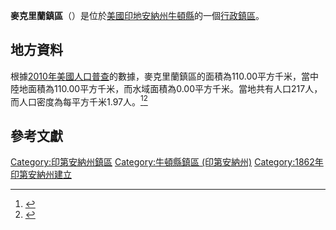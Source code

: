 {{noteTA
|G1=USState
|G2=地名
|G3=Unit
}}
{{Infobox settlement
|official_name            = 麥克里蘭鎮區
|native_name = McClellan Township
|settlement_type          = [[行政鎮區|行政鎮區]]
|image_skyline            = 
|imagesize                = 
|image_map                = Map highlighting McClellan Township, Newton County, Indiana.svg
|mapsize                  = 250px
|pushpin_map  =USA Indiana
|pushpin_label = 麥克里蘭鎮區
|pushpin_label_position   = top
|pushpin_map_caption      = 麥克里蘭鎮區在印地安納州的位置
|subdivision_type         = [[世界政區索引|國家]]
|subdivision_type1        = [[美国州份|州份]]
|subdivision_type2        = [[印地安納州行政区划|縣]]
|subdivision_name         = [[美国|美国]]
|subdivision_name1        = [[印地安納州|印地安納州]]
|subdivision_name2        = [[牛頓縣_(印地安納州)|牛頓縣]]
|elevation_ft             = 666
|elevation_m              = 203
|timezone                 = [[北美中部時區|CST]]
|area_total_km2           = 110.00
|area_land_km2            = 110.00
|area_water_km2           = 0.00
|area_total_sq_mi         = 
|area_land_sq_mi          = 
|area_water_sq_mi         = 
|population_as_of         = [[2010年美國人口普查|2010]]
|population_footnotes     = 
|population_total         = 217
|population_density_km2   = auto
|population_density_sq_mi = auto
|utc_offset               = -6
|coordinates              = {{coord|41|02|41|N|87|27|31|W|display=inline,title}}
| coor_pinpoint           = 
| coordinates_footnotes   = 
|timezone_DST             = CDT
|utc_offset_DST           = -5
|postal_code_type         = [[美國郵區編號|郵區編號]]
|postal_code              = 
|area_code                = [[北美电话区号219|219]]
|blank_name = [[地名信息系统|GNIS ID]]
|blank_info = 453586
}}
'''麥克里蘭鎮區'''（{{lang-en|McClellan Township}}）是位於[[美國|美國]][[印地安納州|印地安納州]][[牛頓縣_(印地安納州)|牛頓縣]]的一個[[行政鎮區|行政鎮區]]。

== 地方資料 ==
根據[[2010年美國人口普查|2010年美國人口普查]]的數據，麥克里蘭鎮區的面積為110.00平方千米，當中陸地面積為110.00平方千米，而水域面積為0.00平方千米。當地共有人口217人，而人口密度為每平方千米1.97人。<ref name="GR8">{{cite web|url=http://factfinder2.census.gov|publisher=[[美国人口调查局|美国人口调查局]]|accessdate=2011-05-14|title=American FactFinder|archive-date=2013-09-11|archive-url=https://web.archive.org/web/20130911234518/http://factfinder2.census.gov/|dead-url=no}}</ref><ref>{{cite web|url=https://www.citypopulation.de/en/usa/indiana/admin/|title=USA: Indiana (Counties and Townships) - City Population}}</ref>

== 參考文獻 ==
{{reflist}}

{{牛頓縣 (印地安納州)}}

{{DEFAULTSORT:McClellan Township}}
[[Category:印第安納州鎮區|Category:印第安納州鎮區]]
[[Category:牛頓縣鎮區_(印第安納州)|Category:牛頓縣鎮區 (印第安納州)]]
[[Category:1862年印第安納州建立|Category:1862年印第安納州建立]]

{{Indiana-geo-stub}}